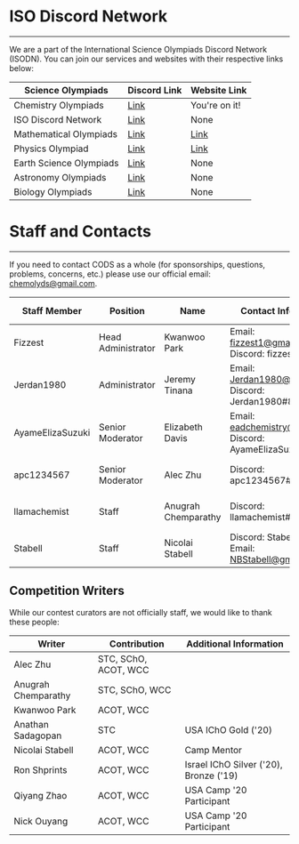# ISO Discord Network
---
We are a part of the International Science Olympiads Discord Network (ISODN). You can join our services and websites with their respective links below:

| Science Olympiads | Discord Link | Website Link |
|--|--|--|
| Chemistry Olympiads | [Link](https://discord.gg/r9WaUuc) | You're on it! |
| ISO Discord Network  | [Link](https://discord.gg/k3zkD2y) | None |
| Mathematical Olympiads | [Link](https://discord.gg/3sbwZdh) | [Link](https://mathematics.isodn.org/) |
| Physics Olympiad | [Link](https://discord.gg/wyGAa49) | [Link](https://physoly.tech/) |
| Earth Science Olympiads | [Link](https://discord.gg/ujvMHFV) | None |
| Astronomy Olympiads | [Link](https://discord.gg/8DJrk78) | None |  
| Biology Olympiads | [Link](https://discord.gg/AzCQYY7) | None |

# Staff and Contacts
---

If you need to contact CODS as a whole (for sponsorships, questions, problems, concerns, etc.) please use our official email: chemolyds@gmail.com. 

| Staff Member | Position | Name | Contact Information | Favorite Field | Additional Information |
|--|--|--|--|--|--|
| Fizzest | Head Administrator | Kwanwoo Park | Email: fizzest1@gmail.com, Discord: fizzest#0001 | Physical Organic Chemistry |
| Jerdan1980 | Administrator | Jeremy Tinana | Email: Jerdan1980@gmail.com Discord: Jerdan1980#8056 | Analytical Chemistry |
| AyameElizaSuzuki | Senior Moderator | Elizabeth Davis | Email: eadchemistry@gmail.com Discord: AyameElizaSuzuki#6175 | General Chemistry |
| apc1234567 | Senior Moderator | Alec Zhu | Discord: apc1234567#2989 | Organic Chemistry | IChO Gold ('19 & '20 Camper) | 
| llamachemist | Staff | Anugrah Chemparathy | Discord: llamachemist#3917| Physical Chemistry | IChO Gold ('19 & '20 Camper) |  
| Stabell | Staff |  Nicolai Stabell | Discord: Stabell#6680 Email: NBStabell@gmail.com|Physical Chemistry |Camp Mentor for Denmark |
## Competition Writers
While our contest curators are not officially staff, we would like to thank these people:

|Writer| Contribution | Additional Information |
|--|--|--|
| Alec Zhu | STC, SChO, ACOT, WCC |
| Anugrah Chemparathy | STC, SChO, WCC | 
| Kwanwoo Park | ACOT, WCC |
| Anathan Sadagopan | STC | USA IChO Gold ('20)
| Nicolai Stabell | ACOT, WCC | Camp Mentor
| Ron Shprints | ACOT, WCC | Israel IChO Silver ('20), Bronze ('19) 
| Qiyang Zhao | ACOT, WCC | USA Camp '20 Participant
| Nick Ouyang | ACOT, WCC | USA Camp '20 Participant

